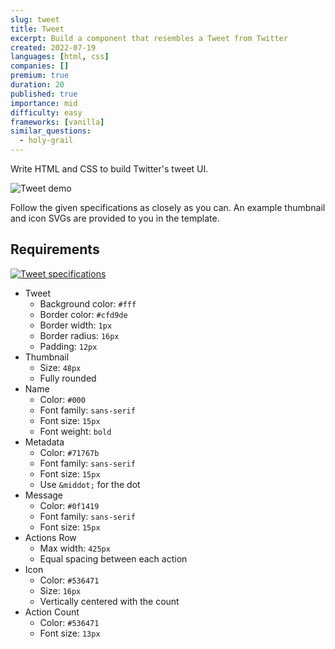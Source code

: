```yaml
---
slug: tweet
title: Tweet
excerpt: Build a component that resembles a Tweet from Twitter
created: 2022-07-19
languages: [html, css]
companies: []
premium: true
duration: 20
published: true
importance: mid
difficulty: easy
frameworks: [vanilla]
similar_questions:
  - holy-grail
---
```


Write HTML and CSS to build Twitter's tweet UI.

![Tweet demo](/img/questions/tweet/tweet.png)

Follow the given specifications as closely as you can. An example thumbnail and icon SVGs are provided to you in the template.

## Requirements

[![Tweet specifications](/img/questions/tweet/tweet-specs.png)](/img/questions/tweet/tweet-specs.png)

- Tweet
  - Background color: `#fff`
  - Border color: `#cfd9de`
  - Border width: `1px`
  - Border radius: `16px`
  - Padding: `12px`
- Thumbnail
  - Size: `48px`
  - Fully rounded
- Name
  - Color: `#000`
  - Font family: `sans-serif`
  - Font size: `15px`
  - Font weight: `bold`
- Metadata
  - Color: `#71767b`
  - Font family: `sans-serif`
  - Font size: `15px`
  - Use `&middot;` for the dot
- Message
  - Color: `#0f1419`
  - Font family: `sans-serif`
  - Font size: `15px`
- Actions Row
  - Max width: `425px`
  - Equal spacing between each action
- Icon
  - Color: `#536471`
  - Size: `16px`
  - Vertically centered with the count
- Action Count
  - Color: `#536471`
  - Font size: `13px`
